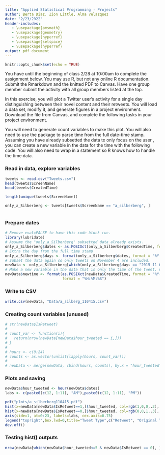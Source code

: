```yaml
---
title: "Applied Statistical Programming - Projects"
author: Berta Diaz, Zion Little, Alma Velazquez
date: "2/23/2022"
header-includes:
   - \usepackage{amsmath}
   - \usepackage{geometry}
   - \usepackage{hyperref}
   - \usepackage{setspace}
   - \usepackage{hyperref}
output: pdf_document
---
```


```r
knitr::opts_chunk$set(echo = TRUE)
```

\textbf{Write the R code to answer the following questions. Write the code, and then show what the computer returns when that code is run. Thoroughly comment your solutions.}

You have until the beginning of class 2/28 at 10:00am to complete the assignment below. You may use R, but not any online R documentation. Submit the Rmarkdown and the knitted PDF to Canvas. Have one group member submit the activity with all group members listed at the top.

\section*{Project Management}

In this exercise, you will plot a Twitter user's activity for a single day distinguishing between their novel content and their retweets. You will load a data set, modify it, and generate figures in a project environment. Download the \texttt{Tweets.csv} file from Canvas, and complete the following tasks in your project environment.

\begin{enumerate}
  \item Subset the data to the user \texttt{a\_silberberg} for tweets occurring on November 4, 2015.
  \item Write the subset data as a CSV file into a \texttt{Data} sub-folder of your project.
  \item Generate a \texttt{plot()} where the Y-axis is a count of Twitter activity and the X-axis is the time of day the activity took place. Use the \texttt{IsRetweet} variable to distinguish whether the activity was a retweet or new content generated by the user. Your plot must have a title, labeled axes, and a legend for the two types of Twitter activity ("Tweet" versus "Retweet").
  \item Write the plot as a PDF to a \texttt{Figures} sub-folder of your project.
\end{enumerate}

You will need to generate count variables to make this plot. You will also need to use the \texttt{lubridate} package to parse time from the full date-time stamp. Assuming you have already subsetted the data to only focus on the user \texttt{a\_silberberg}, you can create a new variable in the data for the time with the following code. You will also need to wrap \texttt{newtime} in a \texttt{as.POSIXct()} statement so R knows how to handle the time data.

### Read in data, explore variables
```r
tweets <- read.csv("Tweets.csv")
head(tweets$ScreenName)
head(tweets$CreatedTime)

length(unique(tweets$ScreenName))

only_a_Silberberg <- tweets[tweets$ScreenName == "a_silberberg", ]



```

### Prepare dates
```r
# Remove eval=FALSE to have this code block run.
library(lubridate)
# Assume the "only_a_Silberberg" subsetted data already exists.
only_a_Silberberg$dates <- as.POSIXct(only_a_Silberberg$CreatedTime, format = "%Y-%m-%d %H:%M:%S")
# Extra the day from the full time stamp
only_a_Silberberg$days <- format(only_a_Silberberg$dates, format = "%Y-%m-%d")
# Subset the data again so only tweets on November 4 are included.
newData <- only_a_Silberberg[which(only_a_Silberberg$days == "2015-11-04"),]
# Make a new variable in the data that is only the time of the tweet, not the day
newData$newtime <- format(as.POSIXct(newData$CreatedTime, format = "%Y-%m-%d %H:%M:%S"), 
                          format = "%H:%M:%S")
```

### Write to CSV
```r
write.csv(newData, "Data/a_silberg_110415.csv")
```

### Creating count variables (unused)
```r
# str(newData$IsRetweet)
# 
# count_var <- function(i){
#   return(nrow(newData[newData$hour_tweeted == i,]))
# }
# 
# hours <- c(0:24)
# counts <- as.vector(unlist(lapply(hours, count_var)))
# 
# newData <- merge(newData, cbind(hours, counts), by.x = "hour_tweeted", by.y = "hours")

```

### Plots and saving
```r
newData$hour_tweeted <- hour(newData$dates)
labs <- c(paste0(c(12, 1:11), "AM"),paste0(c(12, 1:11), "PM"))

pdf("plots/a_silberberg110415.pdf")
hist(x=newData[newData$IsRetweet==1,]$hour_tweeted, col=rgb(1,0,0,.3), border=NA,xaxt="none", main = paste(max(newData$ScreenName), "tweets on November 4, 2015"), breaks=23, xlab="Hour")
hist(x=newData[newData$IsRetweet==0,]$hour_tweeted, col=rgb(0,0,1,.3), border=NA, add=TRUE,xaxt="none", breaks=23)
axis(side=1, at=0:23, labels=labs, cex.axis=0.75)
legend("topright",box.lwd=0,title="Tweet Type",c("Retweet", "Original Tweet"), fill = c(rgb(1,0,0,.3), rgb(0,0,1,.3)))
dev.off()
```

### Testing hist() outputs
```r
nrow(newData[which(newData$hour_tweeted<=5 & newData$IsRetweet == 0), ])
```
